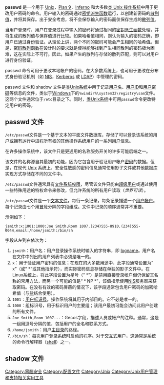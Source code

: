 {{lowercase}}
{{noteTA|G1=IT}}{{Infobox software
| title = passwd
| logo = 
| screenshot = Passwd screenshot.png
| author = [[贝尔实验室|贝尔实验室]]
| developer = 若干 [[开源软件|开源软件]] 以及 [[商业软件|商业软件]] 开发人员
| operating system = [[Unix|Unix]], [[类Unix系统|类Unix系统]], [[貝爾實驗室九號計畫|Plan 9]], [[Inferno|Inferno]]
| platform = [[跨平台|跨平台]]
| genre = [[命令_(计算机)|命令]]
}}
'''passwd''' 是一个用于 [[UNIX|Unix]]，[[貝爾實驗室九號計畫|Plan 9]]，[[Inferno|Inferno]] 和大多数[[类Unix系统|类 Unix 操作系统]]中用于更改用户密码的命令。用户输入的密码通过[[密钥派生函数|密钥派生函数]]运行，以创建新密码的[[散列函數|散列值]]，并将其保存。出于安全考虑，将不会保存输入的密码而仅保存生成的[[散列函數|散列值]]。

当用户登录时，用户在登录过程中输入的密码将通过相同的[[密钥派生函数|密钥派生函数]]处理，并将生成的散列值与保存值进行比较。如果哈希值相同，则认为输入的密码正确，即用户已通过身份验证。从理论上讲，两个不同的密码可能会产生相同的哈希值。但是，[[密码散列函数|密码散列函数]]在设计时的要求就是使得能够找到产生相同散列的密码极为困难，这在实际上不可行。因此，如果产生的散列与存储的散列匹配，则可以对用户进行身份验证。

passwd 命令可用于更改本地帐户的密码，在大多数系统上，也可用于更改在分布式身份验证机制（如 [[網路資訊服務|NIS]]，[[Kerberos|Kerberos]] 或 [[轻型目录访问协议|LDAP]]）中管理的密码。

passwd 文件和 shadow 文件是[[类Unix系统|类Unix系统]]中用于记录[[用户名|用户名]]、[[用户ID|用户ID]]和[[密碼_(認證)|用户密码]]等信息的文件，类似于[[Windows|Windows]]下的<code>%windir%\system32\registry\sam</code>文件。这两个文件通常位于<code>/etc</code>目录之下。同时，[[类Unix系统|类Unix系统]]中可用<code>passwd</code>命令更改特定用户的密码。

== passwd 文件 ==
<code>/etc/passwd</code>文件是一个基于文本的平面文件数据库，存储了可以登录该系统的用户或拥有运行中进程所有权的其他操作系统用户的一系列[[用户|用户]]信息。

在许多操作系统中，该文件只是更通用的名称服务开关的许多可能后端之一。

该文件的名称源自其最初的功能，因为它包含用于验证用户帐户[[密碼_(認證)|密码]]的数据。但是，在现代 [[UNIX|Unix]] 系统上，安全性敏感的密码信息通常使用影子文件或其他数据库实现方式存储在不同的文件中。

<code>/etc/passwd</code>文件通常具有[[文件系统权限|文件系统权限]]，尽管该文件只能由[[超级用户|超级用户]]或通过使用一些特殊用途的特权命令来修改，但允许系统的所有用户读取（''世界可读''）。

<code>/etc/passwd</code>文件是一个[[文本文件|文本文件]]，每行一条记录，每条记录描述一个[[用戶帳號|用户帐户]]。每个记录由七个用[[冒号|冒号]]分隔的字段组成。文件中记录的顺序通常并不重要。

示例如下：<syntaxhighlight lang="linux-config">
jsmith:x:1001:1000:Joe Smith,Room 1007,(234)555-8910,(234)555-0044,email:/home/jsmith:/bin/sh
</syntaxhighlight>字段从左到右依次为：

# <code>jsmith</code>：用户名：用户登录操作系统时输入的字符串，即 [[logname|logname]]。用户名在文件中列出的用户列表中必须是唯一的。
# <code>x</code>：用于验证用户密码的信息；在现在的大多数用途中，此字段通常设置为“ x”（或“ *”或其他指示符），而实际密码信息存储在单独的影子文件中。在Linux系统上，将此字段设置为星号（“ *”）是禁用直接登录帐户但​​仍保留其名称的常用方法，而另一个可能的值是“ * NP *”，该值指示使用[[網路資訊服務|NIS]]服务器来获取密码。在没有有效的密码屏蔽的情况下，该字段通常包含用户密码的加密哈希值（与[[盐_(密码学)|盐]]结合使用）。
# <code>1001</code>：[[用户标识符|用户标识号]]，操作系统将其用于内部目的。它不必是唯一的。
# <code>1000</code>：组标识号，用于标识用户的主要组；该用户最初可能会访问此用户创建的所有文件。
# <code>Joe Smith,Room 1007...</code>：Gecos字段，描述人员或帐户的注释。通常，这是一组用逗号分隔的值，包括用户的全名和联系方式。
# <code>/home/jsmith</code>：用户[[家目录|主目录]]的路径。
# <code>/bin/sh</code>：每次用户登录系统时启动的程序。对于交互式用户，这通常是系统的命令行解释器（[[殼層|shell]]）之一。

== shadow 文件 ==
{{Unix命令}}

[[Category:電腦安全|Category:電腦安全]]
[[Category:配置文件|Category:配置文件]]
[[Category:Unix|Category:Unix]]
[[Category:Unix用户管理和支持相关实用工具|Category:Unix用户管理和支持相关实用工具]]